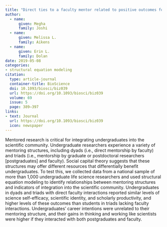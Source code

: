 ```yaml
---
title: "Direct ties to a faculty mentor related to positive outcomes for undergraduate researchers"
author: 
  - name:
      given: Megha
      family: Joshi
  - name: 
      given: Melissa L.
      family: Aikens
  - name: 
      given: Erin L.
      family: Dolan
date: 2019-05-08
categories:
- structural equation modeling
citation: 
  type: article-journal
  container-title: BioScience
  doi: 10.1093/biosci/biz039
  url: https://doi.org/10.1093/biosci/biz039
  volume: 69
  issue: 5
  page: 389–397
links:
- text: Journal
  url: https://doi.org/10.1093/biosci/biz039
  icon: newspaper
---
```


Mentored research is critical for integrating undergraduates into the scientific community. Undergraduate researchers experience a variety of mentoring structures, including dyads (i.e., direct mentorship by faculty) and triads (i.e., mentorship by graduate or postdoctoral researchers \[postgraduates\] and faculty). Social capital theory suggests that these structures may offer different resources that differentially benefit undergraduates. To test this, we collected data from a national sample of more than 1,000 undergraduate life science researchers and used structural equation modeling to identify relationships between mentoring structures and indicators of integration into the scientific community. Undergraduates in dyads and triads with direct faculty interactions reported similar levels of science self-efficacy, scientific identity, and scholarly productivity, and higher levels of these outcomes than students in triads lacking faculty interactions. Undergraduates’ career intentions were unrelated to their mentoring structure, and their gains in thinking and working like scientists were higher if they interacted with both postgraduates and faculty.
